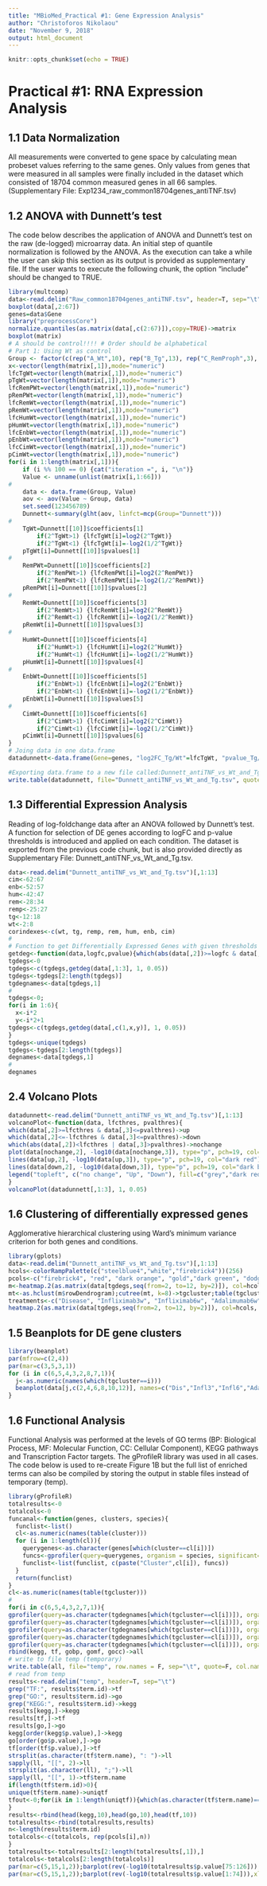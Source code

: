 ---
title: "MBioMed_Practical #1: Gene Expression Analysis"
author: "Christoforos Nikolaou"
date: "November 9, 2018"
output: html_document
---

```{r setup, include=FALSE}
knitr::opts_chunk$set(echo = TRUE)
```

# Practical #1: RNA Expression Analysis
## 1.1 Data Normalization
All measurements were converted to gene space by calculating mean probeset values referring to the same genes. Only values from genes that were measured in all samples were finally included in the dataset which consisted of 18704 common measured genes in all 66 samples. 
(Supplementary File: Exp1234_raw_common18704genes_antiTNF.tsv)

## 1.2 ANOVA with Dunnett's test
The code below describes the application of ANOVA and Dunnett's test on the raw (de-logged) microarray data. An initial step of quantile normalization is followed by the ANOVA. As the execution can take a while the user can skip this section as its output is provided as supplementary file. If the user wants to execute the following chunk, the option "include" should be changed to TRUE.
```{r Analysis of expression data with ANOVA coupled with Dunnett's test, include=FALSE}
library(multcomp)
data<-read.delim("Raw_common18704genes_antiTNF.tsv", header=T, sep="\t")
boxplot(data[,2:67])
genes=data$Gene
library("preprocessCore")
normalize.quantiles(as.matrix(data[,c(2:67)]),copy=TRUE)->matrix
boxplot(matrix)
# A should be control!!!! # Order should be alphabetical
# Part 1: Using Wt as control
Group <- factor(c(rep("A_Wt",10), rep("B_Tg",13), rep("C_RemProph",3), rep("D_RemTher",10), rep("E_HumTher",10), rep("F_EnbTher",10), rep("G_CimTher",10)))
x<-vector(length(matrix[,1]),mode="numeric")
lfcTgWt=vector(length(matrix[,1]),mode="numeric")
pTgWt=vector(length(matrix[,1]),mode="numeric")
lfcRemPWt=vector(length(matrix[,1]),mode="numeric")
pRemPWt=vector(length(matrix[,1]),mode="numeric")
lfcRemWt=vector(length(matrix[,1]),mode="numeric")
pRemWt=vector(length(matrix[,1]),mode="numeric")
lfcHumWt=vector(length(matrix[,1]),mode="numeric")
pHumWt=vector(length(matrix[,1]),mode="numeric")
lfcEnbWt=vector(length(matrix[,1]),mode="numeric")
pEnbWt=vector(length(matrix[,1]),mode="numeric")
lfcCimWt=vector(length(matrix[,1]),mode="numeric")
pCimWt=vector(length(matrix[,1]),mode="numeric")
for(i in 1:length(matrix[,1])){
	if (i %% 100 == 0) {cat("iteration =", i, "\n")}
	Value <- unname(unlist(matrix[i,1:66])) 
#
	data <- data.frame(Group, Value)
	aov <- aov(Value ~ Group, data)
	set.seed(123456789)
	Dunnett<-summary(glht(aov, linfct=mcp(Group="Dunnett")))
#
	TgWt=Dunnett[[10]]$coefficients[1]
		if(2^TgWt>1) {lfcTgWt[i]=log2(2^TgWt)}
		if(2^TgWt<1) {lfcTgWt[i]=-log2(1/2^TgWt)}
	pTgWt[i]=Dunnett[[10]]$pvalues[1]
#
	RemPWt=Dunnett[[10]]$coefficients[2]
		if(2^RemPWt>1) {lfcRemPWt[i]=log2(2^RemPWt)}
		if(2^RemPWt<1) {lfcRemPWt[i]=-log2(1/2^RemPWt)}
	pRemPWt[i]=Dunnett[[10]]$pvalues[2]
#
	RemWt=Dunnett[[10]]$coefficients[3]
		if(2^RemWt>1) {lfcRemWt[i]=log2(2^RemWt)}
		if(2^RemWt<1) {lfcRemWt[i]=-log2(1/2^RemWt)}
	pRemWt[i]=Dunnett[[10]]$pvalues[3]
#
	HumWt=Dunnett[[10]]$coefficients[4]
		if(2^HumWt>1) {lfcHumWt[i]=log2(2^HumWt)}
		if(2^HumWt<1) {lfcHumWt[i]=-log2(1/2^HumWt)}
	pHumWt[i]=Dunnett[[10]]$pvalues[4]
#
	EnbWt=Dunnett[[10]]$coefficients[5]
		if(2^EnbWt>1) {lfcEnbWt[i]=log2(2^EnbWt)}
		if(2^EnbWt<1) {lfcEnbWt[i]=-log2(1/2^EnbWt)}
	pEnbWt[i]=Dunnett[[10]]$pvalues[5]
#
	CimWt=Dunnett[[10]]$coefficients[6]
		if(2^CimWt>1) {lfcCimWt[i]=log2(2^CimWt)}
		if(2^CimWt<1) {lfcCimWt[i]=-log2(1/2^CimWt)}
	pCimWt[i]=Dunnett[[10]]$pvalues[6]
}
# Joing data in one data.frame
datadunnett<-data.frame(Gene=genes, "log2FC_Tg/Wt"=lfcTgWt, "pvalue_Tg/Wt"=pTgWt, "log2FC_RemP/Wt"=lfcRemPWt, "pvalue_RemP/Wt"=pRemWt, "log2FC_Rem/Wt"=lfcRemWt, "pvalue_Rem/Wt"=pRemWt, "log2FC_Hum/Wt"=lfcHumWt, "pvalue_Hum/Wt"=pHumWt, "log2FC_Enb/Wt"=lfcEnbWt, "pvalue_Enb/Wt"=pEnbWt, "log2FC_Cim/Wt"=lfcCimWt, "pvalue_Cim/Wt"=pCimWt) 

#Exporting data.frame to a new file called:Dunnett_antiTNF_vs_Wt_and_Tg.tsv
write.table(datadunnett, file="Dunnett_antiTNF_vs_Wt_and_Tg.tsv", quote=F, row.names=F, sep="\t")
```

## 1.3 Differential Expression Analysis
Reading of log-foldchange data after an ANOVA followed by Dunnett's test. A function for selection of DE genes according to logFC and p-value thresholds is introduced and applied on each condition. The dataset is exported from the previous code chunk, but is also provided directly as Supplementary File: Dunnett_antiTNF_vs_Wt_and_Tg.tsv.
```{r DEG calculations}
data<-read.delim("Dunnett_antiTNF_vs_Wt_and_Tg.tsv")[,1:13]
cim<-62:67
enb<-52:57
hum<-42:47
rem<-28:34
remp<-25:27
tg<-12:18
wt<-2:8
corindexes<-c(wt, tg, remp, rem, hum, enb, cim)
#
# Function to get Differentially Expressed Genes with given thresholds for abs(log(FC)) and p-value
getdeg<-function(data,logfc,pvalue){which(abs(data[,2])>=logfc & data[,3]<=pvalue)->i; return(i)}
tgdegs<-0
tgdegs<-c(tgdegs,getdeg(data[,1:3], 1, 0.05))
tgdegs<-tgdegs[2:length(tgdegs)]
tgdegnames<-data[tgdegs,1]
#
tgdegs<-0;
for(i in 1:6){
  x<-i*2
  y<-i*2+1
tgdegs<-c(tgdegs,getdeg(data[,c(1,x,y)], 1, 0.05))
}
tgdegs<-unique(tgdegs)
tgdegs<-tgdegs[2:length(tgdegs)]
degnames<-data[tgdegs,1]
#
degnames
```

## 2.4 Volcano Plots
```{r, echo=T, eval=T}
datadunnett<-read.delim("Dunnett_antiTNF_vs_Wt_and_Tg.tsv")[,1:13]
volcanoPlot<-function(data, lfcthres, pvalthres){
which(data[,2]>=lfcthres & data[,3]<=pvalthres)->up
which(data[,2]<=-lfcthres & data[,3]<=pvalthres)->down
which(abs(data[,2])<lfcthres | data[,3]>pvalthres)->nochange 
plot(data[nochange,2], -log10(data[nochange,3]), type="p", pch=19, col="grey", xlab="log2(FC)", ylab="-log10(p-value)", main="Deregulation vs Control", xlim=c(min(data[,2]),max(data[,2])), ylim=c(0, 15));
lines(data[up,2], -log10(data[up,3]), type="p", pch=19, col="dark red");
lines(data[down,2], -log10(data[down,3]), type="p", pch=19, col="dark blue");
legend("topleft", c("no change", "Up", "Down"), fill=c("grey","dark red", "dark blue"), bty="n")
}
volcanoPlot(datadunnett[,1:3], 1, 0.05)
```

## 1.6 Clustering of differentially expressed genes
Agglomerative hierarchical clustering using Ward's minimum variance criterion for both genes and conditions.
```{r TgDeg Heatmap}
library(gplots)
data<-read.delim("Dunnett_antiTNF_vs_Wt_and_Tg.tsv")[,1:13]
hcols<-colorRampPalette(c("steelblue4","white","firebrick4"))(256)
pcols<-c("firebrick4", "red", "dark orange", "gold","dark green", "dodgerblue", "blue", "magenta", "darkorchid4")
m<-heatmap.2(as.matrix(data[tgdegs,seq(from=2, to=12, by=2)]), col=hcols, labRow="", tracecol="black", vline=0, mar=c(8,5), hclustfun = function(x) hclust(x,method = 'ward.D2'))
mt<-as.hclust(m$rowDendrogram);cutree(mt, k=8)->tgcluster;table(tgcluster)
treatments<-c("Disease", "Infliximab3w", "Infliximab6w", "Adalimumab6w", "Etanercept6w", "Certolizumab6w")
heatmap.2(as.matrix(data[tgdegs,seq(from=2, to=12, by=2)]), col=hcols, labRow="", tracecol="black", vline=0, mar=c(10,2), hclustfun = function(x) hclust(x,method = 'ward.D2'), density.info="none", key.xlab = "log2(FC)", labCol = treatments, RowSideColors = pcols[tgcluster])
```

## 1.5 Beanplots for DE gene clusters
```{r TgDeg Beanplots}
library(beanplot)
par(mfrow=c(2,4))
par(mar=c(3,5,3,1))
for (i in c(6,5,4,3,2,8,7,1)){
  j<-as.numeric(names(which(tgcluster==i)))
  beanplot(data[j,c(2,4,6,8,10,12)], names=c("Dis","Infl3","Infl6","Adal6","Etan6", "Cert6"), what=c(0,1,1,0), col=pcols[i], horizontal=T, main=paste("Cluster", i), las=1, ylim=c(-3,3));abline(v=0, lty=3, lwd=1, col="black")
}
```


## 1.6 Functional Analysis
Functional Analysis was performed at the levels of GO terms (BP: Biological Process, MF: Molecular Function, CC: Cellular Component), KEGG pathways and Transcription Factor targets. The gProfileR library was used in all cases.
The code below is used to re-create Figure 1B but the full list of enriched terms can also be compiled by storing the output in stable files instead of temporary (temp).
```{r, Disease-Associated Gened Functional Analysis}
library(gProfileR)
totalresults<-0
totalcols<-0
funcanal<-function(genes, clusters, species){
  funclist<-list()
  cl<-as.numeric(names(table(cluster)))
  for (i in 1:length(cl)){
    querygenes<-as.character(genes[which(cluster==cl[i])])
    funcs<-gprofiler(query=querygenes, organism = species, significant=T)[,c(9,12,4,3)]
    funclist<-list(funclist, c(paste("Cluster",cl[i]), funcs))
  }
  return(funclist)
}
cl<-as.numeric(names(table(tgcluster)))
#
for(i in c(6,5,4,3,2,7,1)){
gprofiler(query=as.character(tgdegnames[which(tgcluster==cl[i])]), organism="mmusculus", significant=T, src_filter="GO:BP")[,c(9,12, 4,3)]->gobp
gprofiler(query=as.character(tgdegnames[which(tgcluster==cl[i])]), organism="mmusculus", significant=T, src_filter="GO:MF")[,c(9,12, 4,3)]->gomf
gprofiler(query=as.character(tgdegnames[which(tgcluster==cl[i])]), organism="mmusculus", significant=T, src_filter="GO:CC")[,c(9,12, 4,3)]->gocc
gprofiler(query=as.character(tgdegnames[which(tgcluster==cl[i])]), organism="mmusculus", significant=T, src_filter="TF")[,c(9,12, 4,3)]->tf
gprofiler(query=as.character(tgdegnames[which(tgcluster==cl[i])]), organism="mmusculus", significant=T, src_filter="KEGG")[,c(9,12, 4,3)]->kegg
rbind(kegg, tf, gobp, gomf, gocc)->all
# write to file temp (temporary)
write.table(all, file="temp", row.names = F, sep="\t", quote=F, col.names = T)
# read from temp
results<-read.delim("temp", header=T, sep="\t")
grep("TF:", results$term.id)->tf
grep("GO:", results$term.id)->go
grep("KEGG:", results$term.id)->kegg
results[kegg,]->kegg
results[tf,]->tf
results[go,]->go
kegg[order(kegg$p.value),]->kegg
go[order(go$p.value),]->go
tf[order(tf$p.value),]->tf
strsplit(as.character(tf$term.name), ": ")->ll
sapply(ll, "[[", 2)->ll
strsplit(as.character(ll), ";")->ll
sapply(ll, "[[", 1)->tf$term.name
if(length(tf$term.id)>0){
unique(tf$term.name)->uniqtf
tfout<-0;for(ik in 1:length(uniqtf)){which(as.character(tf$term.name)==as.character(uniqtf[ik]))->nn; tfn<-tf[nn,]; which(tfn$p.value==min(tfn$p.value))->inn; tfout<-rbind(tfout,head(tfn[inn,],1))};tfout[2:length(tfout[,1]),]->tf
}
results<-rbind(head(kegg,10),head(go,10),head(tf,10))
totalresults<-rbind(totalresults,results)
n<-length(results$term.id)
totalcols<-c(totalcols, rep(pcols[i],n))
}
totalresults<-totalresults[2:length(totalresults[,1]),]
totalcols<-totalcols[2:length(totalcols)]
par(mar=c(5,15,1,2));barplot(rev(-log10(totalresults$p.value[75:126])),xlab="-log10(p-value)",ylab="",cex.main=1.3, cex.lab=0.9, cex.axis=0.9, main="Under-Expressed Clusters", col=rev(totalcols[75:126]), horiz=T, names=rev(totalresults$term.name[75:126]), las=1, cex.names = 0.6);
par(mar=c(5,15,1,2));barplot(rev(-log10(totalresults$p.value[1:74])),xlab="-log10(p-value)",ylab="",cex.main=1.3, cex.lab=0.9, cex.axis=0.9, main="Over-Expressed Clusters", col=rev(totalcols[1:74]), horiz=T, names=rev(totalresults$term.name[1:74]), las=1, cex.names = 0.6);
```

